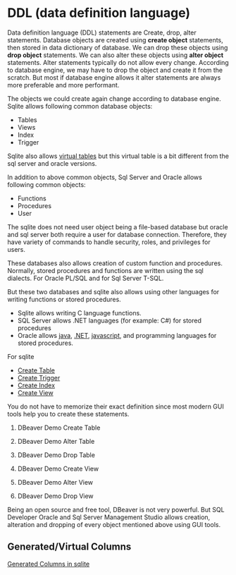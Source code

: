 # DDL (data definition language)

Data definition language (DDL) statements are Create, drop, alter statements.
Database objects are created using **create object** statements, then stored in data dictionary of database.
We can drop these objects using **drop object** statements.
We can also alter these objects using **alter object** statements.
Alter statements typically do not allow every change.
According to database engine, we may have to drop the object and create it from the scratch.
But most if database engine allows it alter statements are always more preferable and more performant.

The objects we could create again change according to database engine.
Sqlite allows following common database objects:

- Tables
- Views
- Index
- Trigger

Sqlite also allows [virtual tables](sql-virtual-tables-en.qmd) but this virtual table is a bit different from the sql server and oracle versions.


In addition to above common objects, Sql Server and Oracle allows following common objects:


- Functions
- Procedures
- User

The sqlite does not need user object being a file-based database but oracle and sql server both require a user for database connection.
Therefore, they have variety of commands to handle security, roles, and privileges for users.

These databases also allows creation of custom function and procedures.
Normally, stored procedures and functions are written using the sql dialects. 
For Oracle PL/SQL and for Sql Server T-SQL.

But these two databases and sqlite also allows using other languages for writing functions or stored procedures.

- Sqlite allows writing C language functions.
- SQL Server allows .NET languages (for example: C#) for stored procedures
- Oracle allows [java](https://docs.oracle.com/en/database/oracle/oracle-database/19/jjdev/invoking-Java-methods.html), [.NET](https://www.oracle.com/webfolder/technetwork/tutorials/obe/db/10g/r2/prod/install/odpinst/odpinst_otn.htm), [javascript](https://docs.oracle.com/en/database/oracle/oracle-database/23/mlejs/introduction-to-mle.html#GUID-EDC075CA-B50E-45D8-8A72-D060C6DB47DB), and programming languages for stored procedures.


For sqlite

- [Create Table](https://www.sqlite.org/lang_createtable.html)
- [Create Trigger](https://www.sqlite.org/lang_createtrigger.html)
- [Create Index](https://www.sqlite.org/lang_createindex.html)
- [Create View](https://www.sqlite.org/lang_createview.html)

You do not have to memorize their exact definition since most modern GUI tools help you to create these statements.

1. DBeaver Demo Create Table
2. DBeaver Demo Alter Table
3. DBeaver Demo Drop Table

1. DBeaver Demo Create View
2. DBeaver Demo Alter View
3. DBeaver Demo Drop View


Being an open source and free tool, DBeaver is not very powerful.
But SQL Developer Oracle and Sql Server Management Studio allows creation, alteration and dropping of every object mentioned above using GUI tools.

## Generated/Virtual Columns

[Generated Columns in sqlite](https://www.sqlite.org/gencol.html)



